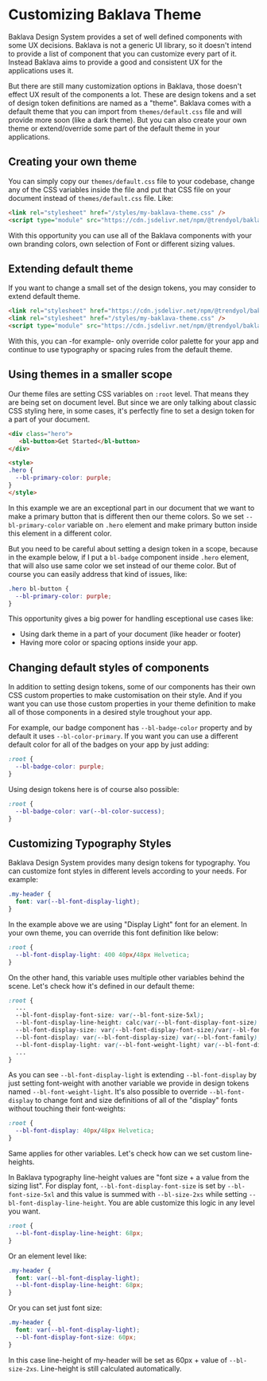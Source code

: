 
<Meta title="Documentation/Customizing Baklava Theme" />

# Customizing Baklava Theme

Baklava Design System provides a set of well defined components with some UX decisions. Baklava is not a generic UI library, so it doesn't intend
to provide a list of component that you can customize every part of it. Instead Baklava aims to provide a good and consistent UX for the applications
uses it.

But there are still many customization options in Baklava, those doesn't effect UX result of the components a lot. These are design tokens and a set of
design token definitions are named as a "theme". Baklava comes with a default theme that you can import from `themes/default.css` file and will provide
more soon (like a dark theme). But you can also create your own theme or extend/override some part of the default theme in your applications.

## Creating your own theme

You can simply copy our `themes/default.css` file to your codebase, change any of the CSS variables inside the file and put that CSS file on your document
instead of `themes/default.css` file. Like:

```html
<link rel="stylesheet" href="/styles/my-baklava-theme.css" />
<script type="module" src="https://cdn.jsdelivr.net/npm/@trendyol/baklava@2.3.0/dist/baklava.js"></script>
```

With this opportunity you can use all of the Baklava components with your own branding colors, own selection of Font or different sizing values.

## Extending default theme

If you want to change a small set of the design tokens, you may consider to extend default theme.

```html
<link rel="stylesheet" href="https://cdn.jsdelivr.net/npm/@trendyol/baklava@2.3.0/dist/themes/default.css" />
<link rel="stylesheet" href="/styles/my-baklava-theme.css" />
<script type="module" src="https://cdn.jsdelivr.net/npm/@trendyol/baklava@2.3.0/dist/baklava.js"></script>
```

With this, you can -for example- only override color palette for your app and continue to use typography or spacing rules from the default theme.

## Using themes in a smaller scope

Our theme files are setting CSS variables on `:root` level. That means they are being set on document level. But since we are only talking about
classic CSS styling here, in some cases, it's perfectly fine to set a design token for a part of your document.

```html
<div class="hero">
   <bl-button>Get Started</bl-button>
</div>

<style>
.hero {
  --bl-primary-color: purple;
}
</style>
```

In this example we are an exceptional part in our document that we want to make a primary button that is different then our theme colors. So we
set `--bl-primary-color` variable on `.hero` element and make primary button inside this element in a different color.

But you need to be careful about setting a design token in a scope, because in the example below, if I put a `bl-badge` component inside `.hero`
element, that will also use same color we set instead of our theme color. But of course you can easily address that kind of issues, like:

```css
.hero bl-button {
  --bl-primary-color: purple;
}
```

This opportunity gives a big power for handling esceptional use cases like:

* Using dark theme in a part of your document (like header or footer)
* Having more color or spacing options inside your app.

## Changing default styles of components

In addition to setting design tokens, some of our components has their own CSS custom properties to make customisation on their style. And if you want
you can use those custom properties in your theme definition to make all of those components in a desired style troughout your app.

For example, our badge component has `--bl-badge-color` property and by default it uses `--bl-color-primary`. If you want you can use a different default
color for all of the badges on your app by just adding:

```css
:root {
  --bl-badge-color: purple;
}
```

Using design tokens here is of course also possible:

```css
:root {
  --bl-badge-color: var(--bl-color-success);
}
```

## Customizing Typography Styles

Baklava Design System provides many design tokens for typography. You can customize font styles in different levels according to your needs. For example:

```css
.my-header {
  font: var(--bl-font-display-light);
}
```

In the example above we are using "Display Light" font for an element. In your own theme, you can override this font definition like below:

```css
:root {
  --bl-font-display-light: 400 40px/48px Helvetica;
}
```

On the other hand, this variable uses multiple other variables behind the scene. Let's check how it's defined in our default theme:

```css
:root {
  ...
  --bl-font-display-font-size: var(--bl-font-size-5xl);
  --bl-font-display-line-height: calc(var(--bl-font-display-font-size) + var(--bl-size-2xs));
  --bl-font-display-size: var(--bl-font-display-font-size)/var(--bl-font-display-line-height);
  --bl-font-display: var(--bl-font-display-size) var(--bl-font-family);
  --bl-font-display-light: var(--bl-font-weight-light) var(--bl-font-display);
  ...
}
```

As you can see `--bl-font-display-light` is extending `--bl-font-display` by just setting font-weight with another variable we provide in design tokens
named `--bl-font-weight-light`. It's also possible to override `--bl-font-display` to change font and size definitions of all of the "display" fonts
without touching their font-weights:

```css
:root {
  --bl-font-display: 40px/48px Helvetica;
}
```

Same applies for other variables. Let's check how can we set custom line-heights.

In Baklava typography line-height values are "font size + a value from the sizing list". For display font, `--bl-font-display-font-size` is set
by `--bl-font-size-5xl` and this value is summed with `--bl-size-2xs` while setting `--bl-font-display-line-height`. You are able customize this
logic in any level you want.

```css
:root {
  --bl-font-display-line-height: 68px;
}
```

Or an element level like:

```css
.my-header {
  font: var(--bl-font-display-light);
  --bl-font-display-line-height: 68px;
}
```

Or you can set just font size:
```css
.my-header {
  font: var(--bl-font-display-light);
  --bl-font-display-font-size: 60px;
}
```

In this case line-height of my-header will be set as 60px + value of `--bl-size-2xs`. Line-height is still calculated automatically.
